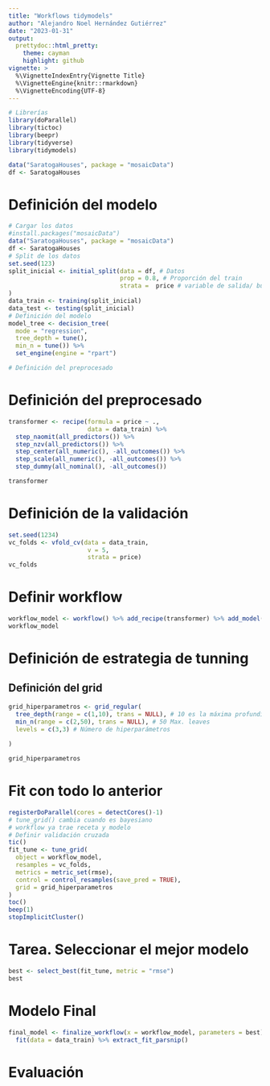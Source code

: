 ---
title: "Workflows tidymodels"
author: "Alejandro Noel Hernández Gutiérrez"
date: "2023-01-31"
output:
  prettydoc::html_pretty:
    theme: cayman
    highlight: github
vignette: >
  %\VignetteIndexEntry{Vignette Title}
  %\VignetteEngine{knitr::rmarkdown}
  %\VignetteEncoding{UTF-8}
---

```{r}
# Librerías
library(doParallel)
library(tictoc)
library(beepr)
library(tidyverse)
library(tidymodels)

```

```{r}
data("SaratogaHouses", package = "mosaicData")
df <- SaratogaHouses
```

# Definición del modelo

```{r}
# Cargar los datos
#install.packages("mosaicData")
data("SaratogaHouses", package = "mosaicData")
df <- SaratogaHouses
# Split de los datos
set.seed(123)
split_inicial <- initial_split(data = df, # Datos
                               prop = 0.8, # Proporción del train
                               strata =  price # variable de salida/ busca que entre test y train tenga distribución similar de price
)
data_train <- training(split_inicial)
data_test <- testing(split_inicial)
# Definición del modelo
model_tree <- decision_tree(
  mode = "regression",
  tree_depth = tune(),
  min_n = tune()) %>% 
  set_engine(engine = "rpart")

# Definición del preprocesado

```

# Definición del preprocesado

```{r}
transformer <- recipe(formula = price ~ .,
                      data = data_train) %>% 
  step_naomit(all_predictors()) %>% 
  step_nzv(all_predictors()) %>% 
  step_center(all_numeric(), -all_outcomes()) %>% 
  step_scale(all_numeric(), -all_outcomes()) %>% 
  step_dummy(all_nominal(), -all_outcomes())

transformer
```

# Definición de la validación

```{r}
set.seed(1234)
vc_folds <- vfold_cv(data = data_train,
                      v = 5,
                      strata = price)
vc_folds
```

# Definir workflow

```{r}
workflow_model <- workflow() %>% add_recipe(transformer) %>% add_model(model_tree)
workflow_model
```

# Definición de estrategia de tunning

## Definición del grid

```{r}
grid_hiperparametros <- grid_regular(
  tree_depth(range = c(1,10), trans = NULL), # 10 es la máxima profundidad. (Rangos de busqueda)
  min_n(range = c(2,50), trans = NULL), # 50 Max. leaves
  levels = c(3,3) # Número de hiperparámetros
  
)

grid_hiperparametros
```

# Fit con todo lo anterior

```{r}
registerDoParallel(cores = detectCores()-1)
# tune_grid() cambia cuando es bayesiano
# workflow ya trae receta y modelo
# Definir validación cruzada
tic()
fit_tune <- tune_grid(
  object = workflow_model,
  resamples = vc_folds,
  metrics = metric_set(rmse),
  control = control_resamples(save_pred = TRUE),
  grid = grid_hiperparametros
)
toc()
beep(1)
stopImplicitCluster()

```

# Tarea. Seleccionar el mejor modelo

```{r}
best <- select_best(fit_tune, metric = "rmse")
best
```

# Modelo Final

```{r}
final_model <- finalize_workflow(x = workflow_model, parameters = best) %>% 
  fit(data = data_train) %>% extract_fit_parsnip()

```

# Evaluación
